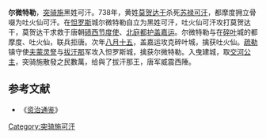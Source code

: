 '''尔微特勒'''{{BD||？|740年||catIdx=E}}，[[突骑施|突骑施]]黑姓可汗。738年，黄姓[[莫贺达干|莫贺达干]]杀死[[苏禄可汗|苏禄可汗]]，都摩度拥立骨啜为吐火仙可汗。在[[怛罗斯|怛罗斯]]城尔微特勒自立为黑姓可汗，吐火仙可汗攻打莫贺达干，莫贺达干求救于唐朝[[碛西节度使|碛西节度使]]、[[北庭都护府|北庭都护]][[盖嘉运|盖嘉运]]。尔微特勒与在[[碎叶|碎叶]]城的都摩度、吐火仙，联兵拒唐。次年[[八月十五|八月十五]]，盖嘉运攻克碎叶城，擒获吐火仙。[[疏勒|疏勒]]镇守使[[夫蒙灵詧|夫蒙灵詧]]与[[大宛|拔汗那]]军攻入怛罗斯城，擒获尔微特勒。入曳建城，取[[交河公主|交河公主]]，突骑施散發之民數萬，给與了拔汗那王，唐军威震西陲。
{{start box}}
{{s-before|[[苏禄可汗|苏禄可汗]]}}
{{s-title|[[突骑施|突骑施]][[可汗|可汗]]|738年—740年}}
{{s-after|[[莫贺达干|莫贺达干]]}}
{{end box}}

==参考文献==
*《[[资治通鉴|资治通鉴]]》
[[Category:突骑施可汗|Category:突骑施可汗]]
